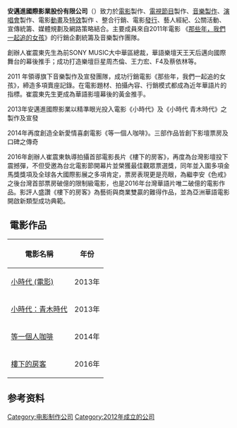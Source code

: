 {{refimprove|time=2015-07-03T02:33:56+00:00}}
{{noteTA
|G1=Movie
}}
{{Infobox Company
|company_name     = Amazing Film Studio<br>安邁進國際影業股份有限公司
|company_logo =[[File:Amazing_logo_black.jpg|250px]]
|foundation       = 2012
|location         = {{TWN}}[[台北市|台北市]][[仁愛路|仁愛路]]3段25號6樓-1
|founder         = [[崔震東|崔震東]]	
|key_people       =  [[崔震東|崔震東]]（CEO）
|area_served      = 全球
|industry         = [[電影|電影]]
|products         = [[小時代|小時代]]<br>[[小时代：青木时代|小时代：青木时代]]<br>[[等一個人咖啡|等一個人咖啡]]<br>[[樓下的房客|樓下的房客]]<br>
|slogan           = 
|homepage         = [https://www.facebook.com/amazingfilmstudio/ www.facebook.com/amazingfilmstudio]
|dissolved        = 
|footnotes        = 
|intl             =   
}}

'''安邁進國際影業股份有限公司'''（{{lang-en|'''Amazing Film Studio'''}}）致力於[[電影|電影]]製作、[[電視節目|電視節目]]製作、[[音樂製作|音樂製作]]、[[演唱會|演唱會]]製作、電影[[動畫|動畫]]及[[特效|特效]]製作 、整合行銷、電影[[發行|發行]]、藝人經紀、公關活動、宣傳統籌、媒體規劃及網路策略結合。主要成員來自2011年電影 《[[那些年，我們一起追的女孩|那些年，我們一起追的女孩]]》的行銷企劃統籌及音樂製作團隊。

創辦人崔震東先生為前SONY MUSIC大中華區總裁，華語樂壇天王天后邁向國際舞台的幕後推手；成功打造樂壇巨星周杰倫、王力宏、F4及蔡依林等。

2011 年領導旗下音樂製作及宣發團隊，成功行銷電影《那些年，我們一起追的女孩》，締造多項賣座記錄。在電影題材、拍攝內容、行銷模式都成為近年華語片的指標。崔震東先生更成為華語影壇幕後的黃金推手。

2013年安邁進國際影業以精準眼光投入電影《小時代》及《小時代 青木時代》之製作及宣發

2014年再度創造全新愛情喜劇電影《等一個人咖啡》。三部作品皆創下影壇票房及口碑之傳奇

2016年創辦人崔震東執導拍攝首部電影長片《樓下的房客》，再度為台灣影壇投下震撼彈，不但受邀為台北電影節開幕片並榮獲最佳觀眾票選獎，同年並入圍多項金馬獎獎項及全球各大國際影展之多項肯定，票房表現更是亮眼，為繼李安《色戒》之後台灣首部票房破億的限制級電影，也是2016年台灣華語片唯二破億的電影作品。影評人盛讚《樓下的房客》為藝術與商業雙贏的難得作品，並為亞洲華語電影開啟新類型成功典範。

== 電影作品== 
{| class="wikitable"
|-
! 電影名稱 !! 年份
|-
| [[小時代_(電影)|小時代 (電影)]] || 2013年 
|-
| [[小時代：青木時代|小時代：青木時代]] || 2013年
|-
| [[等一個人咖啡|等一個人咖啡]] || 2014年
|-
| [[樓下的房客|樓下的房客]] || 2016年 
|}

==参考资料==
{{reflist}}

[[Category:电影制作公司|Category:电影制作公司]]
[[Category:2012年成立的公司|Category:2012年成立的公司]]